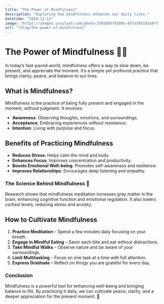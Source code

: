 ```yaml
---
title: "The Power of Mindfulness"
description: "Exploring how mindfulness enhances our daily lives."
datetime: "2024-12-12"
image: "https://images.unsplash.com/photo-1592895792095-85fa785192a9?fit=crop&w=640&h=426"
url: "/blog/the-power-of-mindfulness"
---
```


# The Power of Mindfulness 🧘‍♂️

In today’s fast-paced world, mindfulness offers a way to slow down, be present, and appreciate the moment. It’s a simple yet profound practice that brings clarity, peace, and balance to our lives.

## What is Mindfulness?

Mindfulness is the practice of being fully present and engaged in the moment, without judgment. It involves:

- **Awareness**: Observing thoughts, emotions, and surroundings.
- **Acceptance**: Embracing experiences without resistance.
- **Intention**: Living with purpose and focus.

## Benefits of Practicing Mindfulness

- **Reduces Stress**: Helps calm the mind and body.
- **Enhances Focus**: Improves concentration and productivity.
- **Boosts Emotional Well-being**: Promotes self-awareness and resilience.
- **Improves Relationships**: Encourages deep listening and empathy.

### The Science Behind Mindfulness 🧠
Research shows that mindfulness meditation increases gray matter in the brain, enhancing cognitive function and emotional regulation. It also lowers cortisol levels, reducing stress and anxiety.

## How to Cultivate Mindfulness

1. **Practice Meditation** – Spend a few minutes daily focusing on your breath.
2. **Engage in Mindful Eating** – Savor each bite and eat without distractions.
3. **Take Mindful Walks** – Observe nature and be aware of your surroundings.
4. **Limit Multitasking** – Focus on one task at a time with full attention.
5. **Express Gratitude** – Reflect on things you are grateful for every day.

### Conclusion

Mindfulness is a powerful tool for enhancing well-being and bringing balance to life. By practicing it daily, we can cultivate peace, clarity, and a deeper appreciation for the present moment. 🌿
